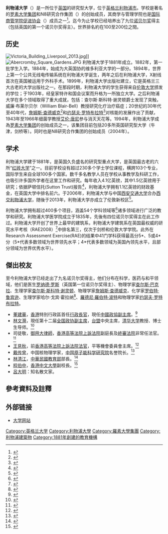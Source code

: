 {{NoteTA
|G1=UK Places
}}
{{Infobox university
| name = 利物浦大學
| image_name = UNIVERSITY_OF_LIVERPOOL_COAT_OF_ARMS.png
| caption = 利物浦大學校徽
| motto = 知识照亮道路（These days of peace foster learning）
| established = 1903年，University of Liverpool<ref name="opsi.gov.uk">{{cite web|url=http://www.legislation.gov.uk/ukla/2004/4|title=University of Manchester Act 2004|website=legislation.gov.uk|accessdate=2011-07-04|archive-date=2021-02-12|archive-url=https://web.archive.org/web/20210212045028/https://www.legislation.gov.uk/ukla/2004/4/enacted|dead-url=no}}</ref><br>1884年，作為[[維多利亞大學_(英國)|維多利亞大學]]的一部份獲大學地位<ref name="opsi.gov.uk"/><br> 1882年，University College Liverpool
| type = [[公立大學|公立大學]]
| endowment = [[英鎊|£]]1.67億（2018）<ref name="Liverpool Financial Statement 17/18">{{cite web | url = https://www.liverpool.ac.uk/media/livacuk/finance/Annual,Accounts,2017-18.pdf | title = Financial Statements for the Year to 31 July 2018 | accessdate = 2018-12-02 | format = [[Portable_Document_Format|PDF]] | publisher = University of Liverpool | page = 20 | archive-date = 2020-07-13 | archive-url = https://web.archive.org/web/20200713122953/https://www.liverpool.ac.uk/media/livacuk/finance/Annual,Accounts,2017-18.pdf | dead-url = no }}</ref>
| city = [[利物浦|利物浦]]
| country = {{英國}}[[英格蘭|英格蘭]]
| campus = 都市
| coor = {{coord|53.406|-2.967|display=title|type:edu_region:GB_scale:4000}}
| chancellor = [[大衛·金|大衛·金]]爵士
| vice_chancellor = [[霍華德·紐比|霍華德·紐比]]爵士
| head_label = 監察
| head = [[樞密院議長|樞密院議長]] ''[[ex_officio|ex officio]]''

| students       = {{HESA student population|INSTID=0126}} ({{HESA year}})<ref name="HESA citation">{{HESA citation}}</ref>
| undergrad      = {{HESA undergraduate population|INSTID=0126}} ({{HESA year}})<ref name="HESA citation"/>
| postgrad       = {{HESA postgraduate population|INSTID=0126}} ({{HESA year}})<ref name="HESA citation"/>
| affiliations = {{unbulleted list
|[[羅素集團|羅素集團]]
|[[歐洲大學協會|EUA]]
|[[N8_Group|N8 Group]]
|[[西北大學協會|NWUA]]
|[[AACSB|AACSB]]
}}
| website = {{url|http://www.liv.ac.uk/}}
| logo = University of Liverpool logo.svg
| footnotes = 
}}

'''利物浦大学'''（{{lang-en|University of Liverpool}}）是一所位于[[英国|英国]]的研究型大学，位于[[英格兰|英格兰]][[利物浦市|利物浦市]]。学校是著名的[[罗素大学集团|罗素大学集团]]和N8研究合作集团（{{lang|en|N8 Research Partnership}}）的创始成员，其商学与管理学院也是[[国际商管学院促进协会|国际商管学院促进协会]]（{{lang|en|AACSB}}）成员之一<ref>{{cite web|url=https://news.liv.ac.uk/2012/12/03/management-school-awarded-international-accreditation/|title=Management School awarded international accreditation|publisher=|accessdate=2013-04-20|archive-date=2015-11-23|archive-url=https://web.archive.org/web/20151123010558/https://news.liv.ac.uk/2012/12/03/management-school-awarded-international-accreditation/|dead-url=no}}</ref>。迄今为止学校已经培养出了九位[[诺贝尔奖|诺贝尔奖]]得主（包括英国的第一个诺贝尔奖得主）。世界排名約在100至200位之間。

==历史==
[[File:Victoria_Building_Liverpool_2013.jpg|thumb]]]]
[[File:Abercromby_Square_Gardens.JPG|thumb]]
利物浦大学于1881年成立。1882年，第一批学生入学。1884年，始成为大英国协的维多利亚大学的一部分。1894年，世界上第一个公共无线电传输系统在利物浦大学诞生，两年之后在利物浦大学，X射线首次在英国被运用于外科手术。1899年，利物浦大学出版社建立，它是英格兰三大古老的大学出版社之一。在那段时期，利物浦大学的学生获得来自[[伦敦大学|伦敦大学]]颁发的学位；于1903年，经皇家特许和国会议案而升格为一所独立大学。之后利物浦大学在多个领域取得了重大成就，包括：查尔斯·斯科特·谢灵顿爵士发现了突触，威廉·布莱尔贝尔（William Blair-Bell）教授研究化疗治疗癌症；20世纪的30年代至40年代，[[詹姆斯·查德威克|詹姆斯·查德威克]]<ref>{{cite web|url=http://www.nobelprize.org/nobel_prizes/physics/laureates/1935/|title=The Nobel Prize in Physics 1935|publisher=|accessdate=2013-04-21|archive-date=2017-10-03|archive-url=https://web.archive.org/web/20171003030602/https://www.nobelprize.org/nobel_prizes/physics/laureates/1935/|dead-url=no}}</ref>和[[约瑟夫·罗特布拉特|约瑟夫·罗特布拉特]]<ref>{{cite web|url=http://www.nobelprize.org/nobel_prizes/peace/laureates/1995/|title=The Nobel Peace Prize 1995|publisher=|accessdate=2013-04-20|archive-date=2012-12-27|archive-url=https://www.webcitation.org/6DDdKItOB?url=http://www.nobelprize.org/nobel_prizes/peace/laureates/1995/|dead-url=no}}</ref>对核能的发展作出了贡献，1943年至1966年细菌学教授[[艾伦·唐尼|艾伦·唐尼]]参与消灭天花等。1994年，利物浦大学成為[[罗素大学集团|罗素大学集团]]的创始成员之一，该集团目前包括20多所英国研究型大学（牛津，剑桥等）。同时也是N8研究合作集团的创始成员（2004年）。

==学术==

{{Infobox UK university rankings| ARWU_N = 10–17| ARWU_W =101–150| QS_N =27| QS_W =173=| THE_N =27| THE_W = 177=| HRLR_E =| LEIDEN_W = 109| LINE_1 = 0| Complete =41| The_Guardian =67=| Times/Sunday_Times = 42| LINE_2 = 0| TEF = Bronze}}

利物浦大学建于1881年，是英国久负盛名的研究型重点大学，是英国最古老的六所“[[红砖大学|红砖大学]]”之一。目前学校设有超过230多个学士学位课程，横跨103个专业，国际学生来自全球100多个国家。数千多名教学人员在学校从事教学及科研工作，也吸引许多国外学者在这里工作和研究。每年收入4.1亿英镑，其中1.5亿英镑用于研究；依据萨顿信托(Sutton Trust)报告<ref>{{Cite web |url=http://www.suttontrust.com/reports/UniversityFundraisingDec06.pdf/ |title=存档副本 |accessdate=2007-06-28 |archive-date=2007-06-28 |archive-url=https://web.archive.org/web/20070628024541/http://www.suttontrust.com/reports/UniversityFundraisingDec06.pdf/ |dead-url=no }}</ref>，利物浦大学拥有1.1亿英镑的财政基金，在英国大学中排名前六。于2006年，利物浦大学与中国[[西安交通大学|西安交通大学]]合办[[西交利物浦大学|西交利物浦大学]]，随後于2013年，利物浦大学亦成立了伦敦新校区<ref>{{cite web|url=https://news.liv.ac.uk/2013/03/15/university-of-liverpool-to-open-london-campus/|title=University of Liverpool to open London campus|publisher=|accessdate=2013-04-20|archive-date=2015-09-19|archive-url=https://web.archive.org/web/20150919163705/http://news.liv.ac.uk/2013/03/15/university-of-liverpool-to-open-london-campus/|dead-url=no}}</ref>。

利物浦大学拥有超过400多个项目，涵盖54个学科领域等<ref>{{cite web|url=http://www.liv.ac.uk/about/#widening-participation|title=About the University of Liverpool - University of Liverpool|publisher=|accessdate=2013-04-20|archive-date=2012-04-23|archive-url=https://www.webcitation.org/678Z54Bfz?url=http://www.liv.ac.uk/about/#widening-participation|dead-url=no}}</ref>诸多领域进行广泛的教学和研究。利物浦大学医学院成立于1835年，先後有四位诺贝尔奖得主在此工作过。利物浦大学开创了世界上最早的建筑系，利物浦大学建筑系在英国最权威的研究水平考核（RAE2008）<ref>{{cite web|url=http://www.rae.ac.uk/|title=RAE 2008|publisher=|accessdate=2013-04-20|archive-date=2020-11-27|archive-url=https://web.archive.org/web/20201127012600/http://www.rae.ac.uk/|dead-url=no}}</ref>中排名第三，仅次于剑桥和伦敦大学学院。此外在Research Assessment Exercise(RAE)的结果中41门学科获得最高分5*、5或4*分（5*代表多数领域为世界领先水平；4*代表多数领域为英国內领先水平，且部分领域为世界优秀水平）。

==傑出校友==

至今利物浦大学已经走出了九名诺贝尔奖得主，他们分布在科学，医药与和平领域，他们是医生[[罗纳德·罗斯|罗纳德·罗斯]]（英国第一位诺贝尔奖得主）、物理学家[[查尔斯·巴克拉|查尔斯·巴克拉]]、生理学家[[查尔斯·斯科特·谢灵顿|查尔斯·斯科特·谢灵顿]]、物理学家[[詹姆斯·查德威克|詹姆斯·查德威克]]、化学家[[罗伯特·鲁宾逊|罗伯特·鲁宾逊]]、生理学家哈尔·戈宾·霍拉纳<ref>{{cite web|url=http://www.nobelprize.org/nobel_prizes/medicine/laureates/1968/khorana.html|title=H. Gobind Khorana - Facts|publisher=|accessdate=2013-04-20|archive-date=2013-01-22|archive-url=https://web.archive.org/web/20130122025114/http://www.nobelprize.org/nobel_prizes/medicine/laureates/1968/khorana.html|dead-url=no}}</ref>、[[羅德尼·羅伯特·波特|羅德尼·羅伯特·波特]]和物理学家[[约瑟夫·罗特布拉特|约瑟夫·罗特布拉特]]。

* [[董建華|董建華]]，[[香港|香港]]特別行政區首任[[行政長官|行政長官]]，現任[[中國人民政治協商會議全國委員會副主席|中國政協副主席]]。<ref>{{cite web|url=http://www.gov.cn/gjjg/2013-03/11/content_2351699.htm|title=董建華|publisher=|accessdate=2016-05-18|archive-date=2020-07-13|archive-url=https://web.archive.org/web/20200713123038/http://www.gov.cn/gjjg/2013-03/11/content_2351699.htm|dead-url=no}}</ref>
* [[林文漪|林文漪]]，現任第十二届[[全国政协副主席|全国政协副主席]]，[[台盟|台盟]]中央主席，[[清华大学|清华大学]]教授、博士生导师。<ref>{{cite web|url=http://www.gov.cn/gjjg/2013-03/11/content_2351705.htm|title=林文漪|publisher=|accessdate=2016-05-18|archive-date=2020-07-13|archive-url=https://web.archive.org/web/20200713123043/http://www.gov.cn/gjjg/2013-03/11/content_2351705.htm|dead-url=no}}</ref>
* 司徒敬，[[御用大律師|御用大律師]]，[[香港|香港]][[高等法院|高等法院]][[上訴法院|上訴法院]]副庭長及[[終審法院|終審法院]]非常任法官。<ref>{{cite web|url=http://www.info.gov.hk/gia/general/200010/03/1003203.htm|title=委任司法人員|publisher=|accessdate=2013-07-16|archive-date=2020-09-19|archive-url=https://web.archive.org/web/20200919193251/https://www.info.gov.hk/gia/general/200010/03/1003203.htm|dead-url=no}}</ref>
* [[王見秋|王見秋]]，前[[香港|香港]][[高等法院|高等法院]][[上訴法院|上訴法院]][[法官|法官]]，平等機會委員會主席。<ref>{{cite web|url=http://www.info.gov.hk/gia/general/199906/04/0604144.htm|title=委任司法人員|publisher=|accessdate=2013-07-16|archive-date=2020-09-20|archive-url=https://web.archive.org/web/20200920000203/https://www.info.gov.hk/gia/general/199906/04/0604144.htm|dead-url=no}}</ref>
* [[戴传曾|戴传曾]]，中国核物理学家，[[中国原子能科学研究院|中国原子能科学研究院]]名誉院长。<ref>{{Cite web |url=http://www.people.com.cn/GB/keji/25509/29829/2095520.html |title=存档副本 |accessdate=2013-07-16 |archive-date=2016-03-04 |archive-url=https://web.archive.org/web/20160304112609/http://www.people.com.cn/GB/keji/25509/29829/2095520.html |dead-url=no }}</ref>
* [[林清江|林清江]]，[[中華民國教育部|中華民國教育部]]部長。<ref>{{cite web|url=http://www.businessweekly.com.tw/KArticle.aspx?id=5250&path=e|title=高學歷新內閣閣員學歷傳奇|work=商業周刊|accessdate=2013-07-16|archive-date=2016-06-23|archive-url=https://web.archive.org/web/20160623182735/http://www.businessweekly.com.tw/KArticle.aspx?ID=5250&path=e|dead-url=no}}</ref>
* [[程伯中|程伯中]]，[[香港中文大學|香港中文大學]]副校長。<ref>{{cite web|url=http://sourcedb.siat.cas.cn/zw/zjrc/200907/t20090713_2066895.html|title=程伯中----中国科学院深圳先进技术研究院|publisher=|access-date=2013-07-16|archive-url=https://web.archive.org/web/20111228161008/http://sourcedb.siat.cas.cn/zw/zjrc/200907/t20090713_2066895.html|archive-date=2011-12-28|dead-url=yes}}</ref>
* [[呂大明|呂大明]]：知名散文家。

==參考資料及註釋==
{{Reflist}}

==外部链接==
* [http://www.liv.ac.uk 大学网站] {{Wayback|url=http://www.liv.ac.uk/ |date=20151208172835 }}

{{罗素大学集团}}
{{英國的大學}}

[[Category:英格兰大学|Category:英格兰大学]]
[[Category:利物浦大學|Category:利物浦大學]]
[[Category:羅素大學集團|Category:羅素大學集團]]
[[Category:利物浦建築物|Category:利物浦建築物]]
[[Category:1881年創建的教育機構|Category:1881年創建的教育機構]]